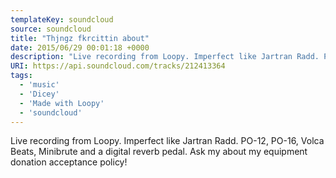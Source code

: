 ---
templateKey: soundcloud
source: soundcloud
title: "Thjngz fkrcittin about"
date: 2015/06/29 00:01:18 +0000
description: "Live recording from Loopy. Imperfect like Jartran Radd. PO-12, PO-16, Volca Beats, Minibrute and a digital reverb pedal. Ask my about my equipment donation acceptance policy!"
URI: https://api.soundcloud.com/tracks/212413364
tags: 
  - 'music'
  - 'Dicey'
  - 'Made with Loopy'
  - 'soundcloud'
---

Live recording from Loopy. Imperfect like Jartran Radd. PO-12, PO-16, Volca Beats, Minibrute and a digital reverb pedal. Ask my about my equipment donation acceptance policy!
